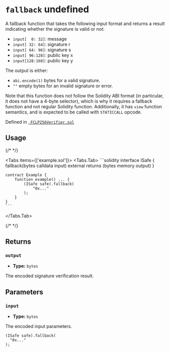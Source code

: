 



# `fallback` undefined



 A fallback function that takes the following input format and returns a result
indicating whether the signature is valid or not:
- `input[  0: 32]`: message
- `input[ 32: 64]`: signature r
- `input[ 64: 96]`: signature s
- `input[ 96:128]`: public key x
- `input[128:160]`: public key y

The output is either:
- `abi.encode(1)` bytes for a valid signature.
- `""` empty bytes for an invalid signature or error.

Note that this function does not follow the Solidity ABI format (in particular, it does not
have a 4-byte selector), which is why it requires a fallback function and not regular
Solidity function. Additionally, it has `view` function semantics, and is expected to be
called with `STATICCALL` opcode.





Defined in [` FCLP256Verifier.sol`](https://github.com/safe-global/safe-modules/tree/passkey/v0.2.1/modules/passkey/contracts/verifiers/FCLP256Verifier.sol#L2)


## Usage

{/* <!-- vale off --> */}

<Tabs items={['example.sol']}>
  <Tabs.Tab>
    ```solidity
    interface ISafe {
        fallback(bytes calldata input) external returns (bytes memory output)
    }

    contract Example {
        function example() ... {
            (ISafe safe).fallback(
                "0x..."
            );
        }
    }
    ```
  </Tabs.Tab>
</Tabs>

{/* <!-- vale on --> */}

## Returns

### `output`

  - **Type:** `bytes`

  The encoded signature verification result.




## Parameters

### `input`

  - **Type:** `bytes`

  The encoded input parameters.

  ```solidity focus=2
  (ISafe safe).fallback(
    "0x..."
  );
  ```





